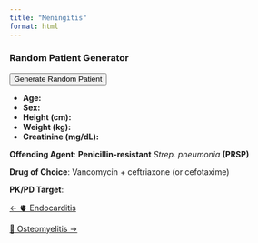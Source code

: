 ```yaml
---
title: "Meningitis"
format: html
---
```


::: {.panel}
### Random Patient Generator

<div>
  <button onclick="generatePatient()">Generate Random Patient</button>
  <ul>
    <li><strong>Age:</strong> <u><span id="random-age"></span></u></li>
    <li><strong>Sex:</strong> <u><span id="random-sex"></span></u></li>
    <li><strong>Height (cm):</strong> <u><span id="random-height"></span></u></li>
    <li><strong>Weight (kg):</strong> <u><span id="random-weight"></span></u></li>
    <li><strong>Creatinine (mg/dL):</strong> <u><span id="random-creatinine"></span></u></li>
  </ul>
</div>

<script>
  function generatePatient() {
    // Age: 18-90 years
    var age = Math.floor(Math.random() * (90 - 18 + 1)) + 18;
    // Sex: Male or Female
    var sex = Math.random() < 0.5 ? "Male" : "Female";
    // Height: 140-200 cm
    var height = Math.floor(Math.random() * (200 - 140 + 1)) + 140;
    // Weight: 40-140 kg
    var weight = Math.floor(Math.random() * (140 - 40 + 1)) + 40;
    // Creatinine: 0.5-2.0 mg/dL (rounded to 2 decimals)
    var creatinine = (Math.random() * (2.0 - 0.5) + 0.5).toFixed(2);

    document.getElementById('random-age').innerText = age;
    document.getElementById('random-sex').innerText = sex;
    document.getElementById('random-height').innerText = height;
    document.getElementById('random-weight').innerText = weight;
    document.getElementById('random-creatinine').innerText = creatinine;
  }
</script>
:::

**Offending Agent**: **Penicillin-resistant** *Strep. pneumonia* **(PRSP)**

**Drug of Choice**: Vancomycin + ceftriaxone (or cefotaxime)

**PK/PD Target**:

::::: {.d-flex .justify-content-between .border-top .pt-4 .mt-4}
<div>

[← 🫀 Endocarditis](../endocarditis/index.qmd){.btn .btn-outline-primary}

</div>

<div>

[🦴 Osteomyelitis →](../osteomyelitis/index.qmd){.btn .btn-outline-primary}

</div>
:::::
